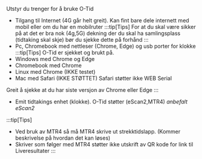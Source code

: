 Utstyr du trenger for å bruke O-Tid

- Tilgang til Internet (4G går helt greit). Kan fint bare dele internett med mobil eller om du har en mobilruter
:::tip[Tips]
 For at du skal være sikker på at det er bra nok (4g,5G) dekning der du skal ha samlingsplass (tidtaking skal skje) bør du sjekke dette på forhånd
:::
- Pc, Chromebook med nettleser (Chrome, Edge) og usb porter for klokke
:::tip[Tips]
 O-Tid er sjekket og brukt på.
 - Windows med Chrome og Edge
 - Chromebook med Chrome
 - Linux med Chrome (IKKE testet)
 - Mac med Safari (IKKE STØTTET) Safari støtter ikke WEB Serial

 Greit å sjekke at du har siste versjon av Chrome eller Edge
:::
- Emit tidtakings enhet (klokke). O-Tid støtter (eScan2,MTR4) _anbefalt eScan2_

:::tip[Tips]
 - Ved bruk av MTR4 så må MTR4 skrive ut strekktidslapp. (Kommer beskrivelse på hvordan det kan løses)
 - Skriver som følger med MTR4 støtter ikke utskrift av QR kode for link til Liveresultater
:::

